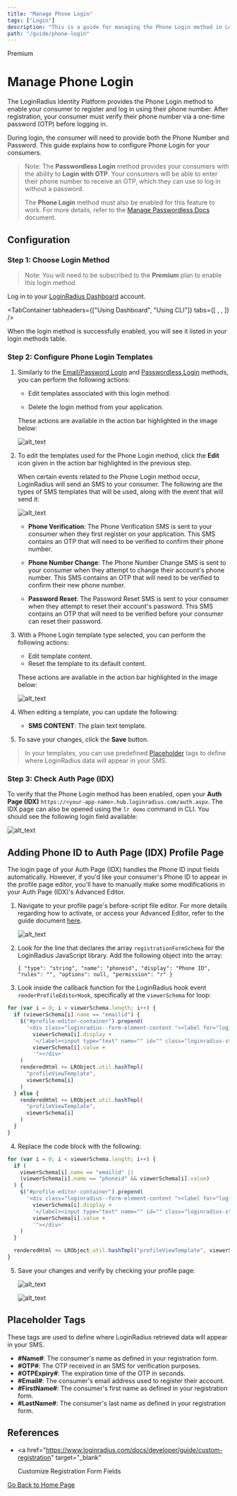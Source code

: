```yaml
---
title: "Manage Phone Login"
tags: ["Login"]
description: "This is a guide for managing the Phone Login method in LoginRadius."
path: "/guide/phone-login"
---
```


<span class="devloper-premium plan-tag">Premium</span>

# Manage Phone Login

The LoginRadius Identity Platform provides the Phone Login method to enable your consumer to register and log in using their phone number. After registration, your consumer must verify their phone number via a one-time password (OTP) before logging in.

During login, the consumer will need to provide both the Phone Number and Password. This guide explains how to configure Phone Login for your consumers.

> Note: The **Passwordless Login** method provides your consumers with the ability to **Login with OTP**. Your consumers will be able to enter their phone number to receive an OTP, which they can use to log in without a password.
>
> The **Phone Login** method must also be enabled for this feature to work. For more details, refer to the <a href="https://www.loginradius.com/docs/developer/guide/passwordless-login" target="_blank">Manage Passwordless Docs</a> document.

## Configuration

### Step 1: Choose Login Method

> Note: You will need to be subscribed to the **Premium** plan to enable this login method.

Log in to your <a href="https://dashboard.loginradius.com/dashboard" target="_blank">LoginRadius Dashboard</a> account.


<TabContainer
  tabheaders={["Using Dashboard", "Using CLI"]}
  tabs={[
    <Tab>
      <PhoneDash />
    </Tab>,
    <Tab>
      <PhoneCLI />
    </Tab>,
  ]}
/>

When the login method is successfully enabled, you will see it listed in your login methods table.

### Step 2: Configure Phone Login Templates

1. Similarly to the <a href="https://www.loginradius.com/docs/developer/guide/emailpassword-login" target="_blank">Email/Password Login</a> and <a href="https://www.loginradius.com/docs/developer/guide/passwordless-login" target="_blank">Passwordless Login</a> methods, you can perform the following actions:

   - Edit templates associated with this login method.

   - Delete the login method from your application.

   These actions are available in the action bar highlighted in the image below:

   ![alt_text](images/phone-method-actions.png "image_tooltip")

2. To edit the templates used for the Phone Login method, click the **Edit** icon given in the action bar highlighted in the previous step.

   When certain events related to the Phone Login method occur, LoginRadius will send an SMS to your consumer. The following are the types of SMS templates that will be used, along with the event that will send it:

   ![alt_text](images/phone-templates.png "image_tooltip")

   - **Phone Verification**: The Phone Verification SMS is sent to your consumer when they first register on your application. This SMS contains an OTP that will need to be verified to confirm their phone number.

   - **Phone Number Change**: The Phone Number Change SMS is sent to your consumer when they attempt to change their account's phone number. This SMS contains an OTP that will need to be verified to confirm their new phone number.

   - **Password Reset**: The Password Reset SMS is sent to your consumer when they attempt to reset their account's password. This SMS contains an OTP that will need to be verified before your consumer can reset their password.

3. With a Phone Login template type selected, you can perform the following actions:

   - Edit template content.
   - Reset the template to its default content.

   These actions are available in the action bar highlighted in the image below:

   ![alt_text](images/phone-template-edit.png "image_tooltip")

4. When editing a template, you can update the following:

   - **SMS CONTENT**: The plain text template.

5. To save your changes, click the **Save** button.

> In your templates, you can use predefined [Placeholder](#placeholder-tags) tags to define where LoginRadius data will appear in your SMS.

### Step 3: Check Auth Page (IDX)

To verify that the Phone Login method has been enabled, open your **Auth Page (IDX)** `https://<your-app-name>.hub.loginradius.com/auth.aspx`. The IDX page can also be opened using the `lr demo` command in CLI. You should see the following login field available:

![alt_text](../../assets/blog-common/idx-phone-login.png "image_tooltip")

## Adding Phone ID to Auth Page (IDX) Profile Page

The login page of your Auth Page (IDX) handles the Phone ID input fields automatically. However, if you'd like your consumer's Phone ID to appear in the profile page editor, you'll have to manually make some modifications in your Auth Page (IDX)'s Advanced Editor.

1. Navigate to your profile page's before-script file editor. For more details regarding how to activate, or access your Advanced Editor, refer to the guide document <a href="https://www.loginradius.com/docs/developer/guide/auth-page-advanced-editor" target="_blank">here</a>.

   ![alt_text](images/before-script-editor.png "image_tooltip")

2. Look for the line that declares the array `registrationFormSchema` for the LoginRadius JavaScript library. Add the following object into the array:

   `{ "type": "string", "name": "phoneid", "display": "Phone ID", "rules": "", "options": null, "permission": "r" }`

3. Look inside the callback function for the LoginRadius hook event `renderProfileEditorHook`, specifically at the `viewerSchema` for loop:

```javascript
for (var i = 0; i < viewerSchema.length; i++) {
  if (viewerSchema[i].name == "emailid") {
    $("#profile-editor-container").prepend(
      '<div class="loginradius--form-element-content "><label for="loginradius-profileeditor">' +
        viewerSchema[i].display +
        '</label><input type="text" name="" id="" class="loginradius-string" disabled value="' +
        viewerSchema[i].value +
        '"></div>'
    )
    renderedHtml += LRObject.util.hashTmpl(
      "profileViewTemplate",
      viewerSchema[i]
    )
  } else {
    renderedHtml += LRObject.util.hashTmpl(
      "profileViewTemplate",
      viewerSchema[i]
    )
  }
}
```

4. Replace the code block with the following:

```javascript
for (var i = 0; i < viewerSchema.length; i++) {
  if (
    viewerSchema[i].name == "emailid" ||
    (viewerSchema[i].name == "phoneid" && viewerSchema[i].value)
  ) {
    $("#profile-editor-container").prepend(
      '<div class="loginradius--form-element-content "><label for="loginradius-profileeditor">' +
        viewerSchema[i].display +
        '</label><input type="text" name="" id="" class="loginradius-string" disabled value="' +
        viewerSchema[i].value +
        '"></div>'
    )
  }

  renderedHtml += LRObject.util.hashTmpl("profileViewTemplate", viewerSchema[i])
}
```

5. Save your changes and verify by checking your profile page:

   ![alt_text](images/profile-phoneid.png "image_tooltip")

   ![alt_text](images/profile-editor-phoneid.png "image_tooltip")

## Placeholder Tags

These tags are used to define where LoginRadius retrieved data will appear in your SMS.

- **#Name#**: The consumer's name as defined in your registration form.
- **#OTP#**: The OTP received in an SMS for verification purposes.
- **#OTPExpiry#**: The expiration time of the OTP in seconds.
- **#Email#**: The consumer's email address used to register their account.
- **#FirstName#**: The consumer's first name as defined in your registration form.
- **#LastName#**: The consumer's last name as defined in your registration form.

## References

- <a
    href="https://www.loginradius.com/docs/developer/guide/custom-registration"
    target="_blank"
  >
    Customize Registration Form Fields
  </a>

[Go Back to Home Page](/)
